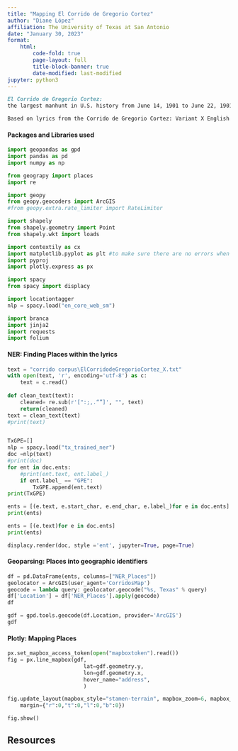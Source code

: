 ```yaml
---
title: "Mapping El Corrido de Gregorio Cortez"
author: "Diane López"
affiliation: The University of Texas at San Antonio
date: "January 30, 2023"
format:
    html:
        code-fold: true
        page-layout: full
        title-block-banner: true
        date-modified: last-modified
jupyter: python3
---
```

```markdown
El Corrido de Gregorio Cortez: 
the largest manhunt in U.S. history from June 14, 1901 to June 22, 1901

Based on lyrics from the Corrido de Gregorio Cortez: Variant X English translation by Américo Paredes
```

<h4>Packages and Libraries used</h4>

```python
import geopandas as gpd
import pandas as pd
import numpy as np

from geograpy import places
import re

import geopy
from geopy.geocoders import ArcGIS
#from geopy.extra.rate_limiter import RateLimiter

import shapely
from shapely.geometry import Point
from shapely.wkt import loads

import contextily as cx
import matplotlib.pyplot as plt #to make sure there are no errors when plotting a graph
import pyproj
import plotly.express as px 

import spacy
from spacy import displacy

import locationtagger
nlp = spacy.load("en_core_web_sm")

import branca
import jinja2
import requests
import folium
```
<h4>NER: Finding Places within the lyrics</h4>

```python
text = "corrido corpus\ElCorridodeGregorioCortez_X.txt"
with open(text, 'r', encoding='utf-8') as c:
    text = c.read()
    
def clean_text(text):
    cleaned= re.sub(r'[":;,.“”]', "", text)
    return(cleaned)
text = clean_text(text)
#print(text)


TxGPE=[]
nlp = spacy.load("tx_trained_ner")
doc =nlp(text) 
#print(doc)
for ent in doc.ents:
    #print(ent.text, ent.label_)
    if ent.label_ == "GPE":
        TxGPE.append(ent.text)
print(TxGPE)
```
```python
ents = [(e.text, e.start_char, e.end_char, e.label_)for e in doc.ents]
print(ents)

ents = [(e.text)for e in doc.ents]
print(ents)
```

```python
displacy.render(doc, style ='ent', jupyter=True, page=True)
```
<h4> Geoparsing: Places into geographic identifiers</h4>

```python
df = pd.DataFrame(ents, columns=["NER_Places"])
geolocator = ArcGIS(user_agent='CorridosMap')
geocode = lambda query: geolocator.geocode("%s, Texas" % query)
df['Location'] = df['NER_Places'].apply(geocode)
df
```
```python
gdf = gpd.tools.geocode(df.Location, provider='ArcGIS')
gdf
```
<h4>Plotly: Mapping Places</h4>

```python

px.set_mapbox_access_token(open("mapboxtoken").read())
fig = px.line_mapbox(gdf,
                        lat=gdf.geometry.y,
                        lon=gdf.geometry.x,
                        hover_name="address",
                        )

fig.update_layout(mapbox_style="stamen-terrain", mapbox_zoom=6, mapbox_center_lat = 29,
    margin={"r":0,"t":0,"l":0,"b":0})

fig.show()
```
## Resources {.appendix}


